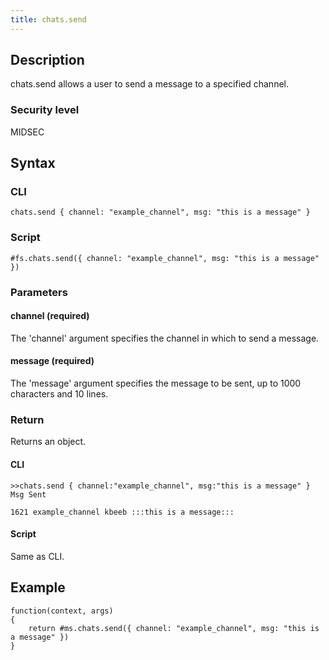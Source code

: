 ```yaml
---
title: chats.send
---
```


## Description

chats.send allows a user to send a message to a specified channel.

### Security level

MIDSEC

## Syntax

### CLI

```
chats.send { channel: "example_channel", msg: "this is a message" }
```

### Script

```
#fs.chats.send({ channel: "example_channel", msg: "this is a message" })
```

### Parameters

#### channel (required)

The 'channel' argument specifies the channel in which to send a message.

#### message (required)

The 'message' argument specifies the message to be sent, up to 1000 characters and 10 lines.

### Return

Returns an object.

#### CLI

```
>>chats.send { channel:"example_channel", msg:"this is a message" }
Msg Sent

1621 example_channel kbeeb :::this is a message:::
```

#### Script

Same as CLI.

## Example

```
function(context, args)
{
	return #ms.chats.send({ channel: "example_channel", msg: "this is a message" })
}

```
